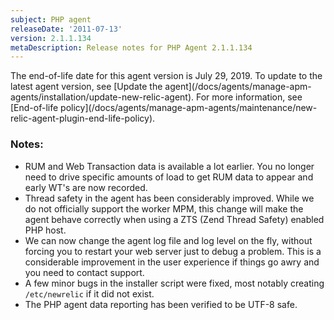 ```yaml
---
subject: PHP agent
releaseDate: '2011-07-13'
version: 2.1.1.134
metaDescription: Release notes for PHP Agent 2.1.1.134
---
```


<Callout variant="important">
  The end-of-life date for this agent version is July 29, 2019. To update to the latest agent version, see [Update the agent](/docs/agents/manage-apm-agents/installation/update-new-relic-agent). For more information, see [End-of-life policy](/docs/agents/manage-apm-agents/maintenance/new-relic-agent-plugin-end-life-policy).
</Callout>

### Notes:

* RUM and Web Transaction data is available a lot earlier. You no longer need to drive specific amounts of load to get RUM data to appear and early WT's are now recorded.
* Thread safety in the agent has been considerably improved. While we do not officially support the worker MPM, this change will make the agent behave correctly when using a ZTS (Zend Thread Safety) enabled PHP host.
* We can now change the agent log file and log level on the fly, without forcing you to restart your web server just to debug a problem. This is a considerable improvement in the user experience if things go awry and you need to contact support.
* A few minor bugs in the installer script were fixed, most notably creating `/etc/newrelic` if it did not exist.
* The PHP agent data reporting has been verified to be UTF-8 safe.
